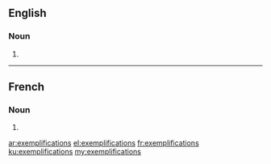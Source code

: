 ==English==

===Noun===
{{head|en|noun plural form}}

# {{plural of|exemplification|lang=en}}

----

==French==

===Noun===
{{head|fr|noun plural form|g=f}}

# {{plural of|exemplification|lang=fr}}

[[ar:exemplifications]]
[[el:exemplifications]]
[[fr:exemplifications]]
[[ku:exemplifications]]
[[my:exemplifications]]
